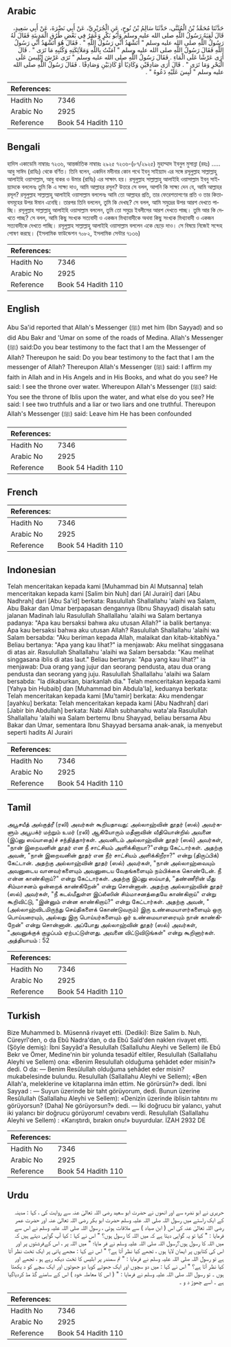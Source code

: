 ## Arabic


<div dir="rtl" lang="ar" style={{fontSize:'larger',backgroundColor:'#f8f9fa',padding:20}}>
حَدَّثَنَا مُحَمَّدُ بْنُ الْمُثَنَّى، حَدَّثَنَا سَالِمُ بْنُ نُوحٍ، عَنِ الْجُرَيْرِيِّ، عَنْ أَبِي نَضْرَةَ، عَنْ أَبِي سَعِيدٍ، قَالَ لَقِيَهُ رَسُولُ اللَّهِ صلى الله عليه وسلم وَأَبُو بَكْرٍ وَعُمَرُ فِي بَعْضِ طُرُقِ الْمَدِينَةِ فَقَالَ لَهُ رَسُولُ اللَّهِ صلى الله عليه وسلم ‏"‏ أَتَشْهَدُ أَنِّي رَسُولُ اللَّهِ ‏"‏ ‏.‏ فَقَالَ هُوَ أَتَشْهَدُ أَنِّي رَسُولُ اللَّهِ فَقَالَ رَسُولُ اللَّهِ صلى الله عليه وسلم ‏"‏ آمَنْتُ بِاللَّهِ وَمَلاَئِكَتِهِ وَكُتُبِهِ مَا تَرَى ‏"‏ ‏.‏ قَالَ أَرَى عَرْشًا عَلَى الْمَاءِ ‏.‏ فَقَالَ رَسُولُ اللَّهِ صلى الله عليه وسلم ‏"‏ تَرَى عَرْشَ إِبْلِيسَ عَلَى الْبَحْرِ وَمَا تَرَى ‏"‏ ‏.‏ قَالَ أَرَى صَادِقَيْنِ وَكَاذِبًا أَوْ كَاذِبَيْنِ وَصَادِقًا ‏.‏ فَقَالَ رَسُولُ اللَّهِ صلى الله عليه وسلم ‏"‏ لُبِسَ عَلَيْهِ دَعُوهُ ‏"‏ ‏.‏
</div>
<div style={{backgroundColor:'#f8f9fa',padding:20, marginBottom: 10}}><table> <thead> <tr> <th>References:</th> <th></th> </tr> </thead> <tbody><tr><td>Hadith No</td><td>7346</td></tr><tr><td>Arabic No</td><td>2925</td></tr><tr><td>Reference</td><td>Book 54 Hadith 110</td></tr></tbody></table></div>

## Bengali


<div dir="ltr" lang="bn" style={{fontSize:'larger',backgroundColor:'#f8f9fa',padding:20}}>
হাদিস একাডেমি নাম্বারঃ ৭২৩৬, আন্তর্জাতিক নাম্বারঃ ২৯২৫ ৭২৩৬-(৮৭/২৯২৫) মুহাম্মাদ ইবনুল মুসান্না (রহঃ) ..... আবু সাঈদ (রাযিঃ) থেকে বর্ণিত। তিনি বলেন, একদিন মদীনার কোন পথে ইবনু সাইয়্যাদ এর সঙ্গে রসূলুল্লাহ সাল্লাল্লাহু আলাইহি ওয়াসাল্লাম, আবু বাকর ও উমার (রাযিঃ) এর সাক্ষাৎ হয়। রসূলুল্লাহ সাল্লাল্লাহু আলাইহি ওয়াসাল্লাম ইবনু সাইয়্যাদকে বললেনঃ তুমি কি এ সাক্ষ্য দাও, আমি আল্লাহর রসূল? উত্তরে সে বলল, আপনি কি সাক্ষ্য দেন যে, আমি আল্লাহর রসূল? রসূলুল্লাহ সাল্লাল্লাহু আলাইহি ওয়াসাল্লাম বললেনঃ আমি তো আল্লাহর প্রতি, তার ফেরেশতাগণের প্রতি ও তার কিতাবসমূহের উপর ঈমান এনেছি। তারপর তিনি বললেন, তুমি কি দেখছ? সে বলল, আমি সমুদ্রের উপর আরশ দেখতে পাচ্ছি। রসূলুল্লাহ সাল্লাল্লাহু আলাইহি ওয়াসাল্লাম বললেন, তুমি তো সমুদ্রে ইবলীসের আরশ দেখতে পাচ্ছ। তুমি আর কি দেখতে পাচ্ছ? সে বলল, আমি কিছু সংখ্যক সত্যবাদী ও একজন মিথ্যাবাদীকে অথবা কিছু সংখ্যক মিথ্যাবাদী ও একজন সত্যবাদীকে দেখতে পাচ্ছি। রসূলুল্লাহ সাল্লাল্লাহু আলাইহি ওয়াসাল্লাম বললেন একে ছেড়ে দাও। সে বিষয়ে নিজেই সন্দেহ পোষণ করছে। (ইসলামিক ফাউন্ডেশন ৭০৮২, ইসলামিক সেন্টার ৭১৩৬)
</div>
<div style={{backgroundColor:'#f8f9fa',padding:20, marginBottom: 10}}><table> <thead> <tr> <th>References:</th> <th></th> </tr> </thead> <tbody><tr><td>Hadith No</td><td>7346</td></tr><tr><td>Arabic No</td><td>2925</td></tr><tr><td>Reference</td><td>Book 54 Hadith 110</td></tr></tbody></table></div>

## English


<div dir="ltr" lang="en" style={{fontSize:'larger',backgroundColor:'#f8f9fa',padding:20}}>
Abu Sa'id reported that Allah's Messenger (ﷺ) met him (Ibn Sayyad) and so did Abu Bakr and 'Umar on some of the roads of Medina. Allah's Messenger (ﷺ) said:Do you bear testimony to the fact that I am the Messenger of Allah? Thereupon he said: Do you bear testimony to the fact that I am the messenger of Allah? Thereupon Allah's Messenger (ﷺ) said: I affirm my faith in Allah and in His Angels and in His Books, and what do you see? He said: I see the throne over water. Whereupon Allah's Messenger (ﷺ) said: You see the throne of Iblis upon the water, and what else do you see? He said: I see two truthfuls and a liar or two liars and one truthful. Thereupon Allah's Messenger (ﷺ) said: Leave him He has been confounded
</div>
<div style={{backgroundColor:'#f8f9fa',padding:20, marginBottom: 10}}><table> <thead> <tr> <th>References:</th> <th></th> </tr> </thead> <tbody><tr><td>Hadith No</td><td>7346</td></tr><tr><td>Arabic No</td><td>2925</td></tr><tr><td>Reference</td><td>Book 54 Hadith 110</td></tr></tbody></table></div>

## French


<div dir="ltr" lang="fr" style={{fontSize:'larger',backgroundColor:'#f8f9fa',padding:20}}>

</div>
<div style={{backgroundColor:'#f8f9fa',padding:20, marginBottom: 10}}><table> <thead> <tr> <th>References:</th> <th></th> </tr> </thead> <tbody><tr><td>Hadith No</td><td>7346</td></tr><tr><td>Arabic No</td><td>2925</td></tr><tr><td>Reference</td><td>Book 54 Hadith 110</td></tr></tbody></table></div>

## Indonesian


<div dir="ltr" lang="id" style={{fontSize:'larger',backgroundColor:'#f8f9fa',padding:20}}>
Telah menceritakan kepada kami [Muhammad bin Al Mutsanna] telah menceritakan kepada kami [Salim bin Nuh] dari [Al Jurairi] dari [Abu Nadhrah] dari [Abu Sa'id] berkata: Rasulullah Shallallahu 'alaihi wa Salam, Abu Bakar dan Umar berpapasan dengannya (Ibnu Shayyad) disalah satu jalanan Madinah lalu Rasulullah Shallallahu 'alaihi wa Salam bertanya padanya: "Apa kau bersaksi bahwa aku utusan Allah?" ia balik bertanya: Apa kau bersaksi bahwa aku utusan Allah? Rasulullah Shallallahu 'alaihi wa Salam bersabda: "Aku beriman kepada Allah, malaikat dan kitab-kitabNya." Beliau bertanya: "Apa yang kau lihat?" ia menjawab: Aku melihat singgasana di atas air. Rasulullah Shallallahu 'alaihi wa Salam bersabda: "Kau melihat singgasana iblis di atas laut." Beliau bertanya: "Apa yang kau lihat?" ia menjawab: Dua orang yang jujur dan seorang pendusta, atau dua orang pendusta dan seorang yang juju. Rasulullah Shallallahu 'alaihi wa Salam bersabda: "Ia dikaburkan, biarkanlah dia." Telah menceritakan kepada kami [Yahya bin Hubaib] dan [Muhammad bin Abdula'la], keduanya berkata: Telah menceritakan kepada kami [Mu'tamir] berkata: Aku mendengar [ayahku] berkata: Telah menceritakan kepada kami [Abu Nadhrah] dari [Jabir bin Abdullah] berkata: Nabi Allah subhanahu wata'ala Rasulullah Shallallahu 'alaihi wa Salam bertemu Ibnu Shayyad, beliau bersama Abu Bakar dan Umar, sementara Ibnu Shayyad bersama anak-anak, ia menyebut seperti hadits Al Jurairi
</div>
<div style={{backgroundColor:'#f8f9fa',padding:20, marginBottom: 10}}><table> <thead> <tr> <th>References:</th> <th></th> </tr> </thead> <tbody><tr><td>Hadith No</td><td>7346</td></tr><tr><td>Arabic No</td><td>2925</td></tr><tr><td>Reference</td><td>Book 54 Hadith 110</td></tr></tbody></table></div>

## Tamil


<div dir="ltr" lang="ta" style={{fontSize:'larger',backgroundColor:'#f8f9fa',padding:20}}>
அபூசயீத் அல்குத்ரீ (ரலி) அவர்கள் கூறியதாவது: அல்லாஹ்வின் தூதர் (ஸல்) அவர்களும் அபூபக்ர் மற்றும் உமர் (ரலி) ஆகியோரும் மதீனாவின் வீதியொன்றில் அவனை (இப்னு ஸய்யாதை)ச் சந்தித்தார்கள். அவனிடம் அல்லாஹ்வின் தூதர் (ஸல்) அவர்கள், "நான் இறைவனின் தூதர் என நீ சாட்சியம் அளிக்கிறாயா?"என்று கேட்டார்கள். அதற்கு அவன், "நான் இறைவனின் தூதர் என நீர் சாட்சியம் அளிக்கிறீரா?" என்று (திருப்பிக்) கேட்டான். அதற்கு அல்லாஹ்வின் தூதர் (ஸல்) அவர்கள், "நான் அல்லாஹ்வையும் அவனுடைய வானவர்களையும் அவனுடைய வேதங்களையும் நம்பிக்கை கொண்டேன். நீ என்ன காண்கிறாய்?" என்று கேட்டார்கள். அதற்கு இப்னு ஸய்யாத், "தண்ணீரின் மீது சிம்மாசனம் ஒன்றைக் காண்கிறேன்" என்று சொன்னான். அதற்கு அல்லாஹ்வின் தூதர் (ஸல்) அவர்கள், "நீ கடல்மீதுள்ள இப்லீஸின் சிம்மாசனத்தையே காண்கிறாய்" என்று கூறிவிட்டு, "இன்னும் என்ன காண்கிறாய்?" என்று கேட்டார்கள். அதற்கு அவன், "(அல்லாஹ்விடமிருந்து செய்திகளைக் கொண்டுவரும்) இரு உண்மையாளர்களையும் ஒரு பொய்யரையும், அல்லது இரு பொய்யர்களையும் ஓர் உண்மையாளரையும் நான் காண்கிறேன்" என்று சொன்னான். அப்போது அல்லாஹ்வின் தூதர் (ஸல்) அவர்கள், "அவனுக்குக் குழப்பம் ஏற்பட்டுள்ளது. அவனை விட்டுவிடுங்கள்" என்று கூறினார்கள். அத்தியாயம் : 52
</div>
<div style={{backgroundColor:'#f8f9fa',padding:20, marginBottom: 10}}><table> <thead> <tr> <th>References:</th> <th></th> </tr> </thead> <tbody><tr><td>Hadith No</td><td>7346</td></tr><tr><td>Arabic No</td><td>2925</td></tr><tr><td>Reference</td><td>Book 54 Hadith 110</td></tr></tbody></table></div>

## Turkish


<div dir="ltr" lang="tr" style={{fontSize:'larger',backgroundColor:'#f8f9fa',padding:20}}>
Bize Muhammed b. Müsennâ rivayet etti. (Dediki): Bize Salim b. Nuh, Cüreyrî'den, o da Ebû Nadra'dan, o da Ebû Saîd'den naklen rivayet etti. (Şöyle demiş): İbni Sayyâd'a Resulullah (Sallalluhu Aleyhi ve Sellem) ile Ebû Bekr ve Ömer, Medine'nin bir yolunda tesadüf eltiler, Resulullah (Sallallahu Aleyhi ve Sellem) ona: «Benim Resulullah olduğuma şehâdet eder misin?» dedi. O da: — Benim Resûlullah olduğuma şehâdet eder misin? mukabelesinde bulundu. Resulullah (Sallallahu Aleyhi ve Sellem); «Ben Allah'a, meleklerine ve kitaplarına imân ettim. Ne görürsün?» dedi. İbni Sayyad : — Suyun üzerinde bir taht görüyorum, dedi. Bunun üzerine Resûlullah (Sallallahu Aleyhi ve Sellem): «Denizin üzerinde iblisin tahtını mı görüyorsun? (Daha) Ne görüyorsun?» dedi. — İki doğrucu bir yalancı, yahut iki yalancı bir doğrucu görüyorum! cevabını verdi. Resulullah (Sallallahu Aleyhi ve Sellem) : «Karıştırdı, bırakın onu!» buyurdular. İZAH 2932 DE
</div>
<div style={{backgroundColor:'#f8f9fa',padding:20, marginBottom: 10}}><table> <thead> <tr> <th>References:</th> <th></th> </tr> </thead> <tbody><tr><td>Hadith No</td><td>7346</td></tr><tr><td>Arabic No</td><td>2925</td></tr><tr><td>Reference</td><td>Book 54 Hadith 110</td></tr></tbody></table></div>

## Urdu


<div dir="rtl" lang="ur" style={{fontSize:'larger',backgroundColor:'#f8f9fa',padding:20}}>
حریری نے ابو نضرہ سے اور انھوں نے حضرت ابو سعید رضی اللہ تعالیٰ عنہ سے روایت کی ، کہا : مدینہ کے ایک راستے میں رسول اللہ صلی اللہ علیہ وسلم حضرت ابو بکر رضی اللہ تعالیٰ عنہ اور حضرت عمر رضی اللہ تعالیٰ عنہ کی اس ( ابن صیاد ) سے ملاقات ہوئی ، رسول اللہ صلی اللہ علیہ وسلم نے اس سے فرمایا : " کیا تو یہ گواہی دیتا ہے کہ میں اللہ کا رسول ہوں؟ " اس نے کہا : کیا آپ گواہی دیتے ہیں کہ میں اللہ کا رسول ہوں؟رسول اللہ صلی اللہ علیہ وسلم نے فر مایا؛ " میں اللہ پر ، اس کےفرشتوں پر اور اس کی کتابوں پر ایمان لایا ہوں ، تجھے کیا نظر آتا ہے؟ " اس نے کہا : مجھے پانی پر ایک تخت نظر آتا ہے تو رسول اللہ صلی اللہ علیہ وسلم نے فرمایا : " تم سمندر پر ابلیس کا تخت دیکھ رہے ہو ، تجھے اور کیا نظر آتا ہے؟ " اس نے کہا : میں دو سچوں اور ایک جھوٹے کویا دو جھوٹوں اور ایک سچے کو د یکھتا ہوں ۔ تو رسول اللہ صلی اللہ علیہ وسلم نے فرمایا : " ( اس کا معاملہ خود ) اس کے سامنے گڈ مڈ کردیاگیا ہے ۔ اسے چھوڑ د و ۔
</div>
<div style={{backgroundColor:'#f8f9fa',padding:20, marginBottom: 10}}><table> <thead> <tr> <th>References:</th> <th></th> </tr> </thead> <tbody><tr><td>Hadith No</td><td>7346</td></tr><tr><td>Arabic No</td><td>2925</td></tr><tr><td>Reference</td><td>Book 54 Hadith 110</td></tr></tbody></table></div>